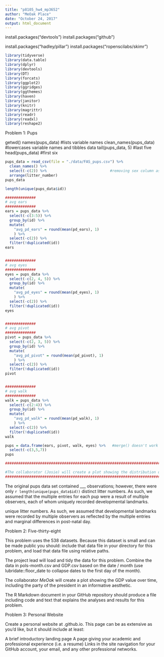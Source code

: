 ```yaml
---
title: "p8105_hw4_mp3652"
author: "MeOak Place"
date: "October 24, 2017"
output: html_document
---
```


install.packages("devtools")
install.packages("github")

install.packages("hadley/pillar")
install.packages("ropenscilabs/skimr")

```r
library(tidyverse)
library(data.table)
library(dplyr)
library(devtools)
library(DT)
library(forcats)
library(ggplot2)
library(ggridges)
library(ggthemes)
library(haven)
library(janitor)
library(knitr)
library(magrittr)
library(readr)
library(readxl)
library(reshape2)
```

###################################

Problem 1:  Pups

###################################

getwd()
names(pups_data) #lists variable names
clean_names(pups_data) #lowercases variable names and tibbles data
tail(pups_data, 5) #last five
head(pups_data) #first six

```r
pups_data = read_csv(file = "./data/FAS_pups.csv") %>% 
  clean_names() %>% 
  select(-c(2)) %>%                             #removing sex column as key is n/a
  arrange(litter_number)
pups_data

length(unique(pups_data$id))

##############
# avg ears
##############
ears = pups_data %>%            
  select(-c(3:5)) %>% 
  group_by(id) %>% 
  mutate(
    "avg_pd_ears" = round(mean(pd_ears), 1)
    ) %>% 
  select(-c(2)) %>% 
  filter(!duplicated(id))
ears


##############
# avg eyes
##############
eyes = pups_data %>%                            
  select(-c(2, 4, 5)) %>% 
  group_by(id) %>% 
  mutate(
    "avg_pd_eyes" = round(mean(pd_eyes), 1)
    ) %>% 
  select(-c(2)) %>% 
  filter(!duplicated(id))
eyes


##############
# avg pivot
##############
pivot = pups_data %>%
  select(-c(2, 3, 5)) %>% 
  group_by(id) %>% 
  mutate(
    "avg_pd_pivot" = round(mean(pd_pivot), 1)
    ) %>% 
  select(-c(2)) %>% 
  filter(!duplicated(id))
pivot


##############
# avg walk
##############
walk = pups_data %>%
  select(-c(2:4)) %>% 
  group_by(id) %>% 
  mutate(
    "avg_pd_walk" = round(mean(pd_walk), 1)
    ) %>% 
  select(-c(2)) %>% 
  filter(!duplicated(id))
walk

pups = data.frame(ears, pivot, walk, eyes) %>%   #merge() doesn't work here b/c we are joining four df's, not just two
  select(-c(3,5,7))
pups

#########################################################################################################

#The collaborator (Josie) will create a plot showing the distribution of post-natal days for each developmental landmark.
#########################################################################################################
```
The original pups data set contained ___ observations; however, there were only `r length(unique(pups_data$id))` distinct litter numbers.  As such, we assumed that the multiple entries for each pup were a result of multiple observers, each of whom uniquely recorded developmental landmarks. 

unique litter numbers.  As such,  we assumed that developmental landmarks were recorded by multiple observers as reflected by the multiple entries and marginal differences in post-natal day.

###################################

Problem 2:  Five-thirty-eight

###################################


This problem uses the 538 datasets. 
Because this dataset is small and can be made public you should:
  include that data file in your directory for this problem, and 
    load that data file using relative paths.

The project lead will load and tidy the data for this problem. 
Combine the data in pols-month.csv and GDP.csv based on the date / month 
  (use lubridate::floor_date to collapse dates to the first day of the month).

The collaborator *MeOak* will create a plot showing the GDP value over time, 
  including the party of the president in an informative aesthetic.

The R Markdown document in your GitHub repository should 
  produce a file including code and text that explains the analyses and results for this problem.


###################################

Problem 3:  Personal Website

###################################

Create a personal website at <YOUR_GH_NAME>.github.io. This page can be as extensive as you’d like, but it should include at least:

A brief introductory landing page
A page giving your academic and professional experience (i.e. a resume)
Links in the site navigation for your GitHub account, your email, and any other professional networks.
